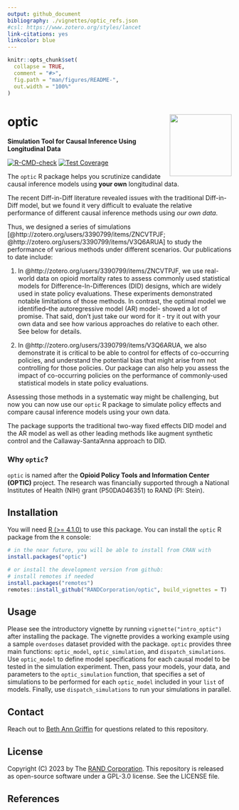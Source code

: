 ```yaml
---
output: github_document
bibliography: ./vignettes/optic_refs.json
#csl: https://www.zotero.org/styles/lancet
link-citations: yes
linkcolor: blue
---
```


<!-- README.md is generated from README.Rmd. Please edit that file -->

```r
knitr::opts_chunk$set(
  collapse = TRUE,
  comment = "#>",
  fig.path = "man/figures/README-",
  out.width = "100%"
)
```

# optic <a href='https://github.com/RANDCorporation/optic'><img src='man/figures/optic.png' align="right" height="139"  style="height:139px !important;" /></a>
**Simulation Tool for Causal Inference Using Longitudinal Data**

[![R-CMD-check](https://github.com/RANDCorporation/optic/workflows/R-CMD-check/badge.svg)](https://github.com/RANDCorporation/optic/actions)
[![Test Coverage](https://github.com/RANDCorporation/optic/workflows/test-coverage/badge.svg)](https://github.com/RANDCorporation/optic/actions)

<!-- badges: end
[![codecov](https://codecov.io/gh/RANDCorporation/optic/branch/develop/graph/badge.svg?token=5XYDOFFJMH)](https://codecov.io/gh/RANDCorporation/optic)
-->

The `optic` R package helps you scrutinize candidate causal inference models using **your own** longitudinal data.

The recent Diff-in-Diff literature revealed issues with the traditional Diff-in-Diff model, but we found it very difficult to evaluate the relative performance of different causal inference methods using *our own data*. 

Thus, we designed a series of simulations [@http://zotero.org/users/3390799/items/ZNCVTPJF;   @http://zotero.org/users/3390799/items/V3Q6ARUA] to study the performance of various methods under different scenarios. Our publications to date include:

1. In @http://zotero.org/users/3390799/items/ZNCVTPJF, we use real-world data on opioid mortality rates to assess commonly used statistical models for Difference-In-Differences (DID) designs, which are widely used in state policy evaluations. These experiments demonstrated notable limitations of those methods. In contrast, the optimal model we identified--the autoregressive model (AR) model- showed a lot of promise. That said, don't just take our word for it - try it out with your own data and see how various approaches do relative to each other. See below for details.

2. In @http://zotero.org/users/3390799/items/V3Q6ARUA, we also demonstrate it is critical to be able to control for effects of co-occurring policies, and understand the potential bias that might arise from not controlling for those policies. Our package can also help you assess the impact of co-occurring policies on the performance of commonly-used statistical models in state policy evaluations.

Assessing those methods in a systematic way might be challenging, but now you can now use our `optic` R package to simulate policy effects and compare causal inference models using your own data.

The package supports the traditional two-way fixed effects DID model and the AR model as well as other leading methods like augment synthetic control and the Callaway-Santa'Anna approach to DID.

### Why `optic`?

`optic` is named after the **Opioid Policy Tools and Information Center (OPTIC)** project. The research was financially supported through a National Institutes of Health (NIH) grant (P50DA046351) to RAND (PI: Stein). 

## Installation

You will need [R (>= 4.1.0)](https://www.r-project.org) to use this package. You can install the `optic` R package from the `R` console:

``` r
# in the near future, you will be able to install from CRAN with
install.packages("optic")

# or install the development version from github:
# install remotes if needed
install.packages("remotes")
remotes::install_github("RANDCorporation/optic", build_vignettes = T)
```

## Usage

Please see the introductory vignette by running `vignette("intro_optic")` after installing the package. The vignette provides a working example using a sample `overdoses` dataset provided with the package. `optic` provides three main functions: `optic_model`, `optic_simulation`, and `dispatch_simulations`. Use `optic_model` to define model specifications for each causal model to be tested in the simulation experiment. Then, pass your models, your data, and parameters to the `optic_simulation` function, that specifies a set of simulations to be performed for each `optic_model` included in your `list` of models. Finally, use `dispatch_simulations` to run your simulations in parallel.

## Contact

Reach out to [Beth Ann Griffin](https://www.rand.org/about/people/g/griffin_beth_ann.html) for questions related to this repository.


## License 

Copyright (C) 2023 by The [RAND Corporation](https://www.rand.org). This repository is released as open-source software under a GPL-3.0 license. See the LICENSE file.

## References